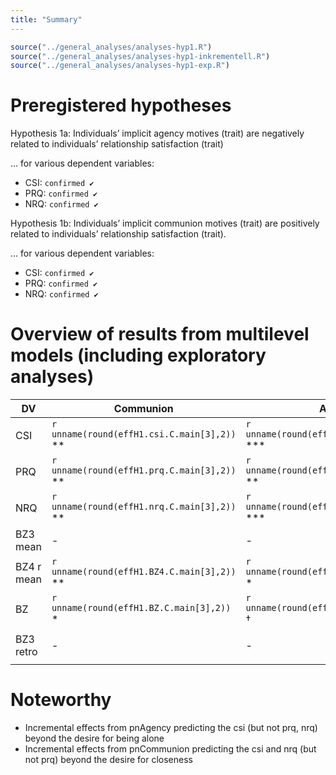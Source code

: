 ```yaml
---
title: "Summary"
---
```


```r
source("../general_analyses/analyses-hyp1.R")
source("../general_analyses/analyses-hyp1-inkrementell.R")
source("../general_analyses/analyses-hyp1-exp.R")
```

# Preregistered hypotheses

Hypothesis 1a: Individuals' implicit agency motives (trait) are negatively related to individuals' relationship satisfaction (trait)

... for various dependent variables:

-   CSI: `confirmed ✔️`
-   PRQ: `confirmed ✔️`
-   NRQ: `confirmed ✔️`

Hypothesis 1b: Individuals' implicit communion motives (trait) are positively related to individuals' relationship satisfaction (trait).

... for various dependent variables:

-   CSI: `confirmed ✔️`
-   PRQ: `confirmed ✔️`
-   NRQ: `confirmed ✔️`

# Overview of results from multilevel models (including exploratory analyses)

| DV         | Communion                                     | Agency                                          | AgencyPow                                       | AgencyInd                                      |
|------------|-----------------------------------------------|-------------------------------------------------|-------------------------------------------------|------------------------------------------------|
| CSI        | `r unname(round(effH1.csi.C.main[3],2))` \*\* | `r unname(round(effH1.csi.A.main[3],2))` \*\*\* | \-                                              | \-                                             |
| PRQ        | `r unname(round(effH1.prq.C.main[3],2))` \*\* | `r unname(round(effH1.prq.A.main[3],2))` \*\*   | \-                                              | \-                                             |
| NRQ        | `r unname(round(effH1.nrq.C.main[3],2))` \*\* | `r unname(round(effH1.nrq.A.main[3],2))` \*\*\* | \-                                              | `r unname(round(effH1.nrq.A.Ind.main[3],2))` † |
| BZ3 mean   | \-                                            | \-                                              | \-                                              | \-                                             |
| BZ4 r mean | `r unname(round(effH1.BZ4.C.main[3],2))` \*\* | `r unname(round(effH1.BZ4.A.main[3],2))` \*     | \-                                              | \-                                             |
| BZ         | `r unname(round(effH1.BZ.C.main[3],2))` \*    | `r unname(round(effH1.BZ.A.main[3],2))` †       | \-                                              | \-                                             |
| BZ3 retro  | \-                                            | \-                                              | `r unname(round(effH1.bz.fb.APsy.main[3],2))` † | \-                                             |

# Noteworthy

-   Incremental effects from pnAgency predicting the csi (but not prq, nrq) beyond the desire for being alone
-   Incremental effects from pnCommunion predicting the csi and nrq (but not prq) beyond the desire for closeness
